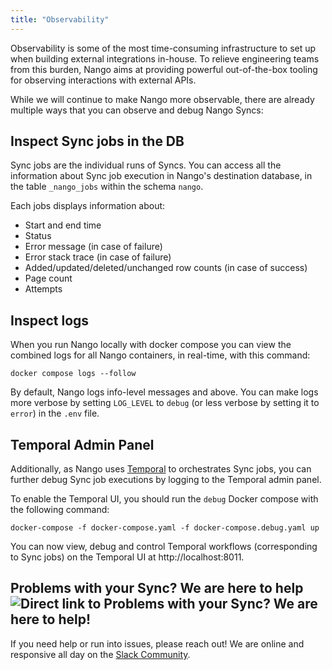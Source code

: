 ```yaml
---
title: "Observability"
---
```


Observability is some of the most time-consuming infrastructure to set up when building external integrations in-house. To relieve engineering teams from this burden, Nango aims at providing powerful out-of-the-box tooling for observing interactions with external APIs.

While we will continue to make Nango more observable, there are already multiple ways that you can observe and debug Nango Syncs:

## Inspect Sync jobs in the DB[](#inspect-sync-jobs-in-the-db "Direct link to Inspect Sync jobs in the DB")

Sync jobs are the individual runs of Syncs. You can access all the information about Sync job execution in Nango's destination database, in the table `_nango_jobs` within the schema `nango`. 

Each jobs displays information about: 

* Start and end time
* Status
* Error message (in case of failure)
* Error stack trace (in case of failure)
* Added/updated/deleted/unchanged row counts (in case of success)
* Page count
* Attempts

## Inspect logs[](#inspect-logs "Direct link to Inspect logs")

When you run Nango locally with docker compose you can view the combined logs for all Nango containers, in real-time, with this command:

```
docker compose logs --follow

```

By default, Nango logs info-level messages and above. You can make logs more verbose by setting `LOG_LEVEL` to `debug` (or less verbose by setting it to `error`) in the `.env` file.

## Temporal Admin Panel[](#temporal-admin-panel "Direct link to Temporal Admin Panel")

Additionally, as Nango uses [Temporal](https://temporal.io/) to orchestrates Sync jobs, you can further debug Sync job executions by logging to the Temporal admin panel. 

To enable the Temporal UI, you should run the `debug` Docker compose with the following command: 

```
docker-compose -f docker-compose.yaml -f docker-compose.debug.yaml up

```

You can now view, debug and control Temporal workflows (corresponding to Sync jobs) on the Temporal UI at http://localhost:8011.

## Problems with your Sync? We are here to help![](#problems-with-your-sync-we-are-here-to-help "Direct link to Problems with your Sync? We are here to help!")

If you need help or run into issues, please reach out! We are online and responsive all day on the [Slack Community](https://nango.dev/slack).